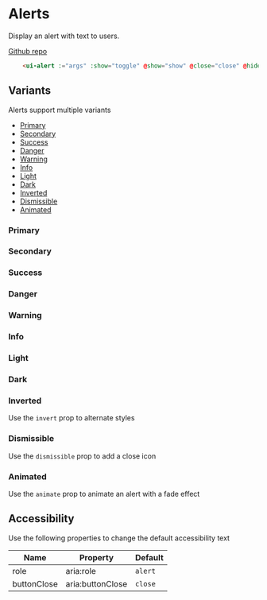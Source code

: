 
# Alerts
Display an alert with text to users.

[Github repo](https://github.com/unicoderns/ui/tree/master/packages/alert)

```html
    <ui-alert :="args" :show="toggle" @show="show" @close="close" @hide="hide">{{ args.default }}</ui-alert>
```

## Variants

Alerts support multiple variants

- [Primary](?path=/docs/ui-bootstrap-alert--primary&args=#primary)
- [Secondary](?path=/docs/ui-bootstrap-alert--secondary&args=#secondary)
- [Success](?path=/docs/ui-bootstrap-alert--success&args=#success)
- [Danger](?path=/docs/ui-bootstrap-alert--danger&args=#danger)
- [Warning](?path=/docs/ui-bootstrap-alert--warning&args=#warning)
- [Info](?path=/docs/ui-bootstrap-alert--info&args=#info)
- [Light](?path=/docs/ui-bootstrap-alert--light&args=#light)
- [Dark](?path=/docs/ui-bootstrap-alert--dark&args=#dark)
- [Inverted](?path=/docs/ui-bootstrap-alert--inverted&args=#inverted)
- [Dismissible](?path=/docs/ui-bootstrap-alert--dismissible&args=#dismissible)
- [Animated](?path=/docs/ui-bootstrap-alert--animated&args=#animated)

### Primary
<Canvas>
  <Story id="ui-bootstrap-alert--primary"/>
</Canvas>

### Secondary
<Canvas>
  <Story id="ui-bootstrap-alert--secondary" />
</Canvas>

### Success
<Canvas>
  <Story id="ui-bootstrap-alert--success" />
</Canvas>

### Danger
<Canvas>
  <Story id="ui-bootstrap-alert--danger" />
</Canvas>

### Warning
<Canvas>
  <Story id="ui-bootstrap-alert--warning" />
</Canvas>

### Info
<Canvas>
  <Story id="ui-bootstrap-alert--info" />
</Canvas>

### Light
<Canvas>
  <Story id="ui-bootstrap-alert--light" />
</Canvas>

### Dark
<Canvas>
  <Story id="ui-bootstrap-alert--dark" />
</Canvas>

### Inverted

Use the `invert` prop to alternate styles 
<Canvas>
  <Story id="ui-bootstrap-alert--inverted" />
</Canvas>

### Dismissible

Use the `dismissible` prop to add a close icon
<Canvas>
  <Story id="ui-bootstrap-alert--dismissible" />
</Canvas>

### Animated

Use the `animate` prop to animate an alert with a fade effect
<Canvas>
  <Story id="ui-bootstrap-alert--animated" />
</Canvas>

## Accessibility
Use the following properties to change the default accessibility text

| Name | Property | Default |
| ---- | ---- | ----------- |
| role | aria:role | `alert` |
| buttonClose | aria:buttonClose | `close` |
